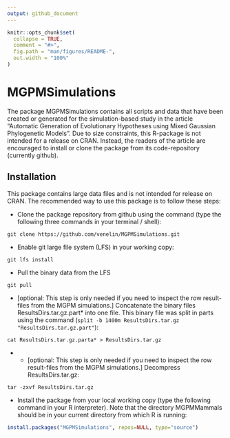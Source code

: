 ```yaml
---
output: github_document
---
```


<!-- README.md is generated from README.Rmd. Please edit that file -->

```r
knitr::opts_chunk$set(
  collapse = TRUE,
  comment = "#>",
  fig.path = "man/figures/README-",
  out.width = "100%"
)
```
# MGPMSimulations

The package MGPMSimulations contains all scripts and data that have been created or generated for the simulation-based study in the article "Automatic Generation of Evolutionary Hypotheses using Mixed Gaussian Phylogenetic Models". Due to size constraints, this R-package is not intended for a release on CRAN. Instead, the readers of the article are encouraged to install or clone the package from its code-repository (currently github). 

## Installation

This package contains large data files and is not intended for release on CRAN. The recommended way to use this package is to follow these steps:

* Clone the package repository from github using the command (type the following three commands in your terminal / shell):
```
git clone https://github.com/venelin/MGPMSimulations.git
```

* Enable git large file system (LFS) in your working copy:
```
git lfs install
```

* Pull the binary data from the LFS
```
git pull
```

* [optional: This step is only needed if you need to inspect the row result-files from the MGPM simulations.] Concatenate the binary files ResultsDirs.tar.gz.part* into one file. This binary file was split in parts using the command (`split -b 1400m ResultsDirs.tar.gz "ResultsDirs.tar.gz.part"`):
```
cat ResultsDirs.tar.gz.parta* > ResultsDirs.tar.gz
```

* * [optional: This step is only needed if you need to inspect the row result-files from the MGPM simulations.] Decompress ResultsDirs.tar.gz:
```
tar -zxvf ResultsDirs.tar.gz
```

* Install the package from your local working copy (type the following command in your R interpreter). Note that the directory MGPMMammals should be in your current directory from which R is running:
```r
install.packages("MGPMSimulations", repos=NULL, type="source")
```

